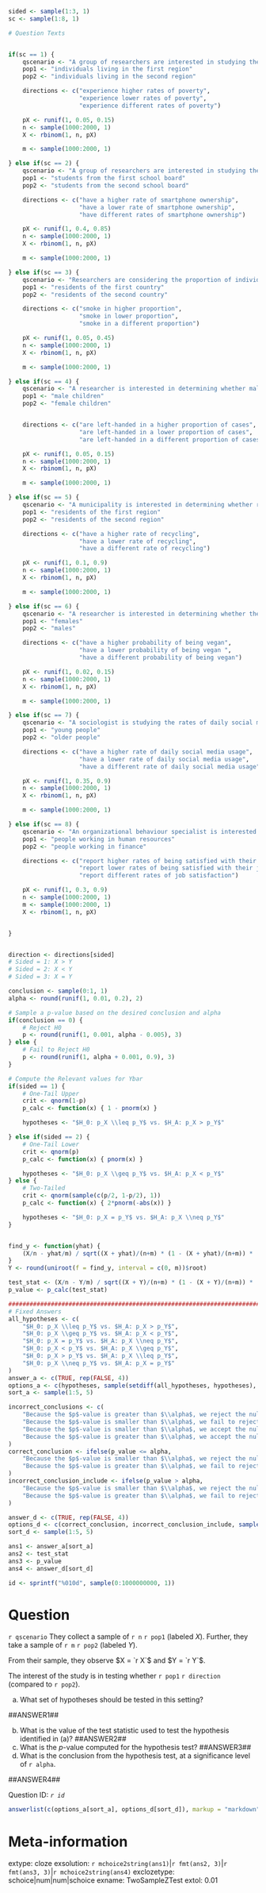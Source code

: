 ```r

sided <- sample(1:3, 1)
sc <- sample(1:8, 1)

# Question Texts 


if(sc == 1) {
    qscenario <- "A group of researchers are interested in studying the poverty rates for two different regions."
    pop1 <- "individuals living in the first region"
    pop2 <- "individuals living in the second region"

    directions <- c("experience higher rates of poverty", 
                    "experience lower rates of poverty", 
                    "experience different rates of poverty")

    pX <- runif(1, 0.05, 0.15)
    n <- sample(1000:2000, 1)
    X <- rbinom(1, n, pX)

    m <- sample(1000:2000, 1)

} else if(sc == 2) {
    qscenario <- "A group of researchers are interested in studying the rates of smartphone ownership for students from two different schoolboards."
    pop1 <- "students from the first school board"
    pop2 <- "students from the second school board"

    directions <- c("have a higher rate of smartphone ownership", 
                    "have a lower rate of smartphone ownership", 
                    "have different rates of smartphone ownership")

    pX <- runif(1, 0.4, 0.85)
    n <- sample(1000:2000, 1)
    X <- rbinom(1, n, pX)

    m <- sample(1000:2000, 1)

} else if(sc == 3) {
    qscenario <- "Researchers are considering the proportion of individuals from two different countries who smoke cigarettes."
    pop1 <- "residents of the first country"
    pop2 <- "residents of the second country"

    directions <- c("smoke in higher proportion", 
                    "smoke in lower proportion", 
                    "smoke in a different proportion")

    pX <- runif(1, 0.05, 0.45)
    n <- sample(1000:2000, 1)
    X <- rbinom(1, n, pX)

    m <- sample(1000:2000, 1)

} else if(sc == 4) {
    qscenario <- "A researcher is interested in determining whether male and female children exhibit left-hand dominance with different rates."
    pop1 <- "male children"
    pop2 <- "female children"


    directions <- c("are left-handed in a higher proportion of cases", 
                    "are left-handed in a lower proportion of cases", 
                    "are left-handed in a different proportion of cases")

    pX <- runif(1, 0.05, 0.15)
    n <- sample(1000:2000, 1)
    X <- rbinom(1, n, pX)

    m <- sample(1000:2000, 1)

} else if(sc == 5) {
    qscenario <- "A municipality is interested in determining whether residents of regions within the municipality recycle at different rates."
    pop1 <- "residents of the first region"
    pop2 <- "residents of the second region"

    directions <- c("have a higher rate of recycling", 
                    "have a lower rate of recycling", 
                    "have a different rate of recycling")

    pX <- runif(1, 0.1, 0.9)
    n <- sample(1000:2000, 1)
    X <- rbinom(1, n, pX)

    m <- sample(1000:2000, 1)

} else if(sc == 6) {
    qscenario <- "A researcher is interested in determining whether there is a difference in the rates of veganism between females and males."
    pop1 <- "females"
    pop2 <- "males"

    directions <- c("have a higher probability of being vegan", 
                    "have a lower probability of being vegan ", 
                    "have a different probability of being vegan")

    pX <- runif(1, 0.02, 0.15)
    n <- sample(1000:2000, 1)
    X <- rbinom(1, n, pX)

    m <- sample(1000:2000, 1)

} else if(sc == 7) {
    qscenario <- "A sociologist is studying the rates of daily social media usage, comparing young and older people."
    pop1 <- "young people"
    pop2 <- "older people"

    directions <- c("have a higher rate of daily social media usage", 
                    "have a lower rate of daily social media usage", 
                    "have a different rate of daily social media usage")

    pX <- runif(1, 0.35, 0.9)
    n <- sample(1000:2000, 1)
    X <- rbinom(1, n, pX)

    m <- sample(1000:2000, 1)

} else if(sc == 8) {
    qscenario <- "An organizational behaviour specialist is interested in whether the rates of job satisfaction differ between people working in human resources and those working in finance."
    pop1 <- "people working in human resources"
    pop2 <- "people working in finance"

    directions <- c("report higher rates of being satisfied with their job", 
                    "report lower rates of being satisfied with their job", 
                    "report different rates of job satisfaction")

    pX <- runif(1, 0.3, 0.9)
    n <- sample(1000:2000, 1)
    m <- sample(1000:2000, 1)
    X <- rbinom(1, n, pX)


} 


direction <- directions[sided]
# Sided = 1: X > Y
# Sided = 2: X < Y
# Sided = 3: X = Y

conclusion <- sample(0:1, 1)
alpha <- round(runif(1, 0.01, 0.2), 2)

# Sample a p-value based on the desired conclusion and alpha
if(conclusion == 0) {
    # Reject H0
    p <- round(runif(1, 0.001, alpha - 0.005), 3)
} else {
    # Fail to Reject H0
    p <- round(runif(1, alpha + 0.001, 0.9), 3)
}

# Compute the Relevant values for Ybar
if(sided == 1) {
    # One-Tail Upper
    crit <- qnorm(1-p)
    p_calc <- function(x) { 1 - pnorm(x) }

    hypotheses <- "$H_0: p_X \\leq p_Y$ vs. $H_A: p_X > p_Y$"

} else if(sided == 2) {
    # One-Tail Lower
    crit <- qnorm(p)
    p_calc <- function(x) { pnorm(x) }

    hypotheses <- "$H_0: p_X \\geq p_Y$ vs. $H_A: p_X < p_Y$"
} else {
    # Two-Tailed
    crit <- qnorm(sample(c(p/2, 1-p/2), 1))
    p_calc <- function(x) { 2*pnorm(-abs(x)) }

    hypotheses <- "$H_0: p_X = p_Y$ vs. $H_A: p_X \\neq p_Y$"
}


find_y <- function(yhat) {
    (X/n - yhat/m) / sqrt((X + yhat)/(n+m) * (1 - (X + yhat)/(n+m)) * (1/n + 1/m)) - crit
}
Y <- round(uniroot(f = find_y, interval = c(0, m))$root)

test_stat <- (X/n - Y/m) / sqrt((X + Y)/(n+m) * (1 - (X + Y)/(n+m)) * (1/n + 1/m))
p_value <- p_calc(test_stat)

###########################################################################
# Fixed Answers
all_hypotheses <- c(
    "$H_0: p_X \\leq p_Y$ vs. $H_A: p_X > p_Y$",
    "$H_0: p_X \\geq p_Y$ vs. $H_A: p_X < p_Y$",
    "$H_0: p_X = p_Y$ vs. $H_A: p_X \\neq p_Y$",
    "$H_0: p_X < p_Y$ vs. $H_A: p_X \\geq p_Y$",
    "$H_0: p_X > p_Y$ vs. $H_A: p_X \\leq p_Y$",
    "$H_0: p_X \\neq p_Y$ vs. $H_A: p_X = p_Y$"
)
answer_a <- c(TRUE, rep(FALSE, 4))
options_a <- c(hypotheses, sample(setdiff(all_hypotheses, hypotheses), 4))
sort_a <- sample(1:5, 5)

incorrect_conclusions <- c(
    "Because the $p$-value is greater than $\\alpha$, we reject the null hypothesis.",
    "Because the $p$-value is smaller than $\\alpha$, we fail to reject the null hypothesis.",
    "Because the $p$-value is smaller than $\\alpha$, we accept the null hypothesis.",
    "Because the $p$-value is greater than $\\alpha$, we accept the null hypothesis."
)
correct_conclusion <- ifelse(p_value <= alpha, 
    "Because the $p$-value is smaller than $\\alpha$, we reject the null hypothesis.",
    "Because the $p$-value is greater than $\\alpha$, we fail to reject the null hypothesis."
)
incorrect_conclusion_include <- ifelse(p_value > alpha, 
    "Because the $p$-value is smaller than $\\alpha$, we reject the null hypothesis.",
    "Because the $p$-value is greater than $\\alpha$, we fail to reject the null hypothesis."
)

answer_d <- c(TRUE, rep(FALSE, 4))
options_d <- c(correct_conclusion, incorrect_conclusion_include, sample(incorrect_conclusions, 3))
sort_d <- sample(1:5, 5)

ans1 <- answer_a[sort_a]
ans2 <- test_stat
ans3 <- p_value
ans4 <- answer_d[sort_d]

id <- sprintf("%010d", sample(0:1000000000, 1))

```

Question
========

`r qscenario` They collect a sample of `r n` `r pop1` (labeled $X$). Further, they take a sample of `r m` `r pop2` (labeled $Y$). 

From their sample, they observe $X = `r X`$ and $Y = `r Y`$. 

The interest of the study is in testing whether `r pop1` `r direction` (compared to `r pop2`).

a. What set of hypotheses should be tested in this setting? 

##ANSWER1##

b. What is the value of the test statistic used to test the hypothesis identified in (a)? ##ANSWER2##
c. What is the $p$-value computed for the hypothesis test? ##ANSWER3##
d. What is the conclusion from the hypothesis test, at a significance level of `r alpha`.

##ANSWER4##

Question ID: *`r id`*

```r
answerlist(c(options_a[sort_a], options_d[sort_d]), markup = "markdown")
```


Meta-information
================
extype: cloze
exsolution: `r mchoice2string(ans1)`|`r fmt(ans2, 3)`|`r fmt(ans3, 3)`|`r mchoice2string(ans4)`
exclozetype: schoice|num|num|schoice
exname: TwoSampleZTest
extol: 0.01
